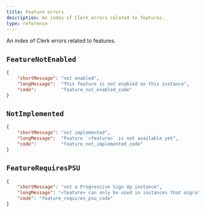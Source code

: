 ```yaml
---
title: Feature errors
description: An index of Clerk errors related to features.
type: reference
---
```


An index of Clerk errors related to features.

## `FeatureNotEnabled`

```json
{
    "shortMessage": "not enabled",
    "longMessage":  "This feature is not enabled on this instance",
    "code":         "feature_not_enabled_code"
}
```

## `NotImplemented`

```json
{
    "shortMessage": "not implemented",
    "longMessage":  "Feature `<feature>` is not available yet",
    "code":         "feature_not_implemented_code"
}
```

## `FeatureRequiresPSU`

```json
{
    "shortMessage": "not a Progressive Sign Up instance",
    "longMessage": "<feature> can only be used in instances that migrated to Progressive Sign Up (https://clerk.com/docs/upgrade-guides/progressive-sign-up)",
    "code": "feature_requires_psu_code"
}
```
